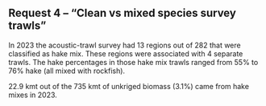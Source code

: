 ## Request 4 -- "Clean vs mixed species survey trawls"

In 2023 the acoustic-trawl survey had 13 regions out of 282 that were
classified as hake mix. These regions were associated with 4 separate
trawls. The hake percentages in those hake mix trawls ranged from 55%
to 76% hake (all mixed with rockfish).

22.9 kmt out of the 735 kmt of unkriged biomass (3.1%) came from hake
mixes in 2023.
